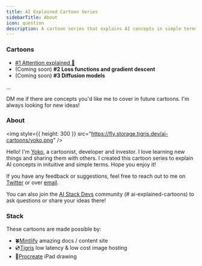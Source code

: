 ```yaml
---
title: AI Explained Cartoon Series
sidebarTitle: About
icon: question
description: A cartoon series that explains AI concepts in simple terms.
---
```


### Cartoons

- [#1 Attention explained 🔗](/1-attention-explained)
- (Coming soon) **#2 Loss functions and gradient descent**
- (Coming soon) **#3 Diffusion models**

...

DM me if there are concepts you'd like me to cover in future cartoons. I'm always looking for new ideas!

### About

<img
  style={{ height: 300 }}
  src="https://fly.storage.tigris.dev/ai-cartoons/yoko.png"
/>

Hello! I'm [Yoko](https://x.com/stuffyokodraws), a cartoonist, developer and investor. I love learning new things and sharing them with others. I created this cartoon series to explain AI concepts in inituitive and simple terms. Hope you enjoy it!

If you have any feedback or suggestions, feel free to reach out to me on [Twitter](https://x.com/stuffyokodraws) or over [email](mailto:ykhli1013@gmail.com).

You can also join the [AI Stack Devs](https://discord.com/invite/ymEUwGeMre) community (# ai-explained-cartoons) to ask questions or share your ideas there!

### Stack

These cartoons are made possible by:

- 🍀[Mintlify](https://mintlify.com) amazing docs / content site
- 💿[Tigris](https://www.tigrisdata.com/) low latency & low cost image hosting
- 🎨[Procreate](https://procreate.com/) iPad drawing
